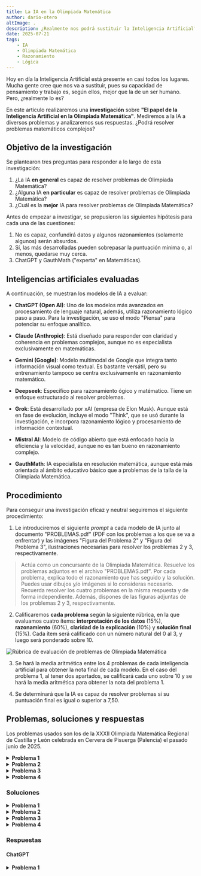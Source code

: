 ```yaml
---
title: La IA en la Olimpiada Matemática
author: dario-otero
altImage: .
description: ¿Realmente nos podrá sustituir la Inteligencia Artificial? Descubre si sabe resolver problemas matemáticos.
date: 2025-07-21
tags:
    - IA
    - Olimpiada Matemática
    - Razonamiento
    - Lógica
---
```


Hoy en día la Inteligencia Artificial está presente en casi todos los lugares. Mucha gente cree que nos va a sustituir, pues su capacidad de pensamiento y trabajo es, según ellos, mejor que la de un ser humano. Pero, ¿realmente lo es?

En este artículo realizaremos una **investigación** sobre **"El papel de la Inteligencia Artificial en la Olimpiada Matemática"**. Mediremos a la IA a diversos problemas y analizaremos sus respuestas. ¿Podrá resolver problemas matemáticos complejos?

## Objetivo de la investigación

Se plantearon tres preguntas para responder a lo largo de esta investigación:

1. ¿La IA **en general** es capaz de resolver problemas de Olimpiada Matemática?
2. ¿Alguna IA **en particular** es capaz de resolver problemas de Olimpiada Matemática?
3. ¿Cuál es la **mejor** IA para resolver problemas de Olimpiada Matemática?

Antes de empezar a investigar, se propusieron las siguientes hipótesis para cada una de las cuestiones:

1.	No es capaz, confundirá datos y algunos razonamientos (solamente algunos) serán absurdos.
2.	Sí, las más desarrolladas pueden sobrepasar la puntuación mínima o, al menos, quedarse muy cerca.
3.	ChatGPT y GauthMath ("experta" en Matemáticas).

## Inteligencias artificiales evaluadas

A continuación, se muestran los modelos de IA a evaluar:

- **ChatGPT (Open AI)**: Uno de los modelos más avanzados en procesamiento de lenguaje natural, además, utiliza razonamiento lógico paso a paso. Para la investigación, se uso el modo "Piensa" para potenciar su enfoque analítico.

- **Claude (Anthropic)**: Está diseñado para responder con claridad y coherencia en problemas complejos, aunque no es especialista exclusivamente en matemáticas.

- **Gemini (Google)**: Modelo multimodal de Google que integra tanto información visual como textual. Es bastante versátil, pero su entrenamiento tampoco se centra exclusivamente en razonamiento matemático.

- **Deepseek**: Específico para razonamiento ógico y matématico. Tiene un enfoque estructurado al resolver problemas.

- **Grok**: Está desarrollado por xAI (empresa de Elon Musk). Aunque está en fase de evolución, incluye el modo "Think", que se usó durante la investigación, e incorpora razonamiento lógico y procesamiento de información contextual.

- **Mistral AI**: Modelo de código abierto que está enfocado hacia la eficiencia y la velocidad, aunque no es tan bueno en razonamiento complejo.

- **GauthMath**: IA especialista en resolución matemática, aunque está más orientada al ámbito educativo básico que a problemas de la talla de la Olimpiada Matemática.

## Procedimiento

Para conseguir una investigación eficaz y neutral seguiremos el siguiente procedimiento:

1. Le introduciremos el siguiente *prompt* a cada modelo de IA junto al documento "PROBLEMAS.pdf" (PDF con los problemas a los que se va a enfrentar) y las imágenes "Figura del Problema 2" y "Figura del Problema 3", ilustraciones necesarias para resolver los problemas 2 y 3, respectivamente.

> Actúa como un concursante de la Olimpiada Matemática. Resuelve los problemas adjuntos en el archivo "PROBLEMAS.pdf".
> Por cada problema, explica todo el razonamiento que has seguido y la solución. Puedes usar dibujos y/o imágenes si lo consideras necesario.
> Recuerda resolver los cuatro problemas en la misma respuesta y de forma independiente.
> Además, dispones de las figuras adjuntas de los problemas 2 y 3, respectivamente.

2. Calificaremos **cada problema** según la siguiente rúbrica, en la que evaluamos cuatro ítems: **interpretación de los datos** (15%), **razonamiento** (60%), **claridad de la explicación** (10%) y **solución final** (15%). Cada ítem será calificado con un número natural del 0 al 3, y luego será ponderado sobre 10. 

![Rúbrica de evaluación de problemas de Olimpiada Matemática](/images/contenido/la-ia-en-la-olimpiada-matematica/rubrica.webp)

3. Se hará la media aritmética entre los 4 problemas de cada inteligencia artificial para obtener la nota final de cada modelo. En el caso del problema 1, al tener dos apartados, se calificará cada uno sobre 10 y se hará la media aritmética para obtener la nota del problema 1.

4. Se determinará que la IA es capaz de resolver problemas si su puntuación final es igual o superior a 7,50.

## Problemas, soluciones y respuestas

Los problemas usados son los de la XXXII Olimpiada Matemática Regional de Castilla y León celebrada en Cervera de Pisuerga (Palencia) el pasado junio de 2025.

<details>
  <summary><strong>Problema 1</strong></summary>

  <div style="margin-left: 20px;">
    Los profesores y alumnos de un instituto son entre todos 2025 personas (obviamente con más alumnos que profesores). En una excursión han de atravesar un río, para lo que disponen de una sola barca. La barca no puede llevar a la vez más de 100 kilos. Cada alumno pesa 50 kilos y cada profesor 100 (la sabiduría es muy pesada). Se necesitan como mínimo 4235 viajes para que pasen todos. (Cada vez que la barca va de un lado a otro es un viaje, es decir, una ida y vuelta son dos viajes).
    <br/>
    a) Explica cómo deben de hacer para cruzar en el menor número de viajes.
    <br/>
    b) Halla el número de profesores y el de alumnos.
    <br/>
    Nota: No valen trampas del tipo “<em>empujar a la barca para que cruce sola</em>”.
    <br/>
  </div>

</details>

<details>
  <summary><strong>Problema 2</strong></summary>

  <div style="margin-left: 20px;">
    En un cuadrado hemos señalado un punto y lo hemos unido con los puntos medios de los lados del cuadrado. Halla el área de la región sombreada.
    <img src="/images/contenido/la-ia-en-la-olimpiada-matematica/problema-2.webp" alt="Ilustración del problema 2"/>
  </div>

</details>

<details>
  <summary><strong>Problema 3</strong></summary>

  <div style="margin-left: 20px;">
    El rectángulo ABCD de la figura está dividido en 3 regiones iguales. Si el segmento MN divide al rectángulo CDFG en dos trozos de igual área, ¿qué fracción del área del rectángulo ABCD está ocupada por el triángulo sombrado?
    <img src="/images/contenido/la-ia-en-la-olimpiada-matematica/problema-3.webp" alt="Ilustración del problema 3"/>
  </div>

</details>

<details>
  <summary><strong>Problema 4</strong></summary>

  <div style="margin-left: 20px;">
    Antes de realizar el último examen del curso, Cal-Culín pensó que si sacaba en dicho examen un 1,7 la nota media de todos los exámenes del curso sería de un 8, pero si sacaba un 9,2, la media sería de 8,5. ¿Cuántos exámenes hizo en este caso?
  </div>

</details>

### Soluciones

<details>
  <summary><strong>Problema 1</strong></summary>

  <div style="margin-left: 20px;">
    a)	Para cruzar en el menor número de viajes hay que seguir los pasos:
    <br/>
	  1. Llevar a todos los adultos. Para ello, deberán cruzar 2 alumnos primero. De esos dos, uno devolverá la barca al inicio y cruzará un profesor. Traerá la barca al inicio el alumno que queda en el otro extremo. Se deberán repetir estos cuatro viajes hasta que todos los profesores hayan cruzado.
    <br/>
	  2. Llevar a todos los alumnos. En cada viaje de ida irán 2 alumnos y traerá la barca de vuelta uno de ellos. Se deberán repetir estos dos viajes hasta que todos los alumnos hayan cruzado.
    <br/>
    <br/>
	  b) Para hallar el número de profesores y alumnos, volvemos a los pasos:
    <br/>
	  1. Para llevar a cada profesor son necesarios 4 viajes. Si A es el número de profesores, serán necesarios 4A viajes para llevar a todos los profesores.
    <br/>
	  2. Para llevar a cada alumno son necesarios 2 viajes. Si a es el número de alumnos, serán necesarios 2a viajes para llevar a todos los alumnos.	
    <br/>
	  Es importante aclarar que no será necesario traer la barca de vuelta en el último viaje de los alumnos, por tanto, se restará 1 al número de viajes total.
	  <br/>
    De esta forma se plantea la ecuación: 4A + 2a – 1 = 4235, siendo 4235 el número total de viajes realizados.
    <br/>
    De la ecuación A + a = 2025 (condición del problema) se obtiene que a = 2025 – A, luego: 4A + 2(2025 – A) – 1 = 4235  4A + 4050 – 2A – 1 = 4235  2A = 4235 – 4049 = 186  A = 93 profesores.
	  <br/>
    De esta forma, el número de alumnos será: a = 2025 – A = 2025 – 93 = 1932 alumnos.
	  <br/>
    SOLUCIÓN: Hay 93 profesores y 1932 alumnos.
    <br/>
    <br/>
    <em>Solución de Julio Vivas.</em>
  </div>

</details>

<details>
  <summary><strong>Problema 2</strong></summary>

  <div style="margin-left: 20px;">
    Cada región puede dividirse en dos triángulos uniendo el vértice que comparten con el cuadrado (A, B, C o D) con el punto señalado P, originándose ocho triángulos.
    <br/>
	  Los triángulos adyacentes que comparten lado del cuadrado tienen dos características comunes: misma base (1/2 del lado del cuadrado) y misma altura (perpendicular al lado y hasta el punto señalado P.
    <br/>
	  De acuerdo con estas características, los triángulos, dos a dos, tienen la misma área. Esto se deduce de su fórmula: A = ½bh y de lo enunciado anteriormente: misma base (b) y misma altura (h).
    <br/>
	  De esto se obtiene el siguiente sistema de ecuaciones:
    <br/>
    a+b = 18  b = 18-a
    <br/>
    b+c = 9  c = 9 – b = 9 – 18 + a = a - 9
    <br/>
    c+d = 7  d = 7 – c = 7 – a + 9 = 16 – a
    <br/>
    d+a = x  x = 16 – a + a = 16
    <br/>
    Resolviendo el sistema para x obtenemos el área de la región sombreada.
    <br/>
    SOLUCIÓN: El área sombreada es de 16 cm^2.
    <br/>
    <br/>
    <em>Solución de Darío Otero.</em>
  </div>

</details>

<details>
  <summary><strong>Problema 3</strong></summary>

  <div style="margin-left: 20px;">
    Se definen los puntos O y P como los puntos medios de FD y MN respectivamente. El punto Q será la intersección de AN con EH.
    <br/>
	  El triángulo AOP tiene dos catetos: AO = 5/6AD y OP = ½CD.
    <br/>
	  Por Semejanza de Triángulos, el triángulo AEQ es semejante a AOP porque comparten el ángulo Â y el recto. De esta forma, mediante el Teorema de Tales:
    <br/>
	  AO/AE = OP/EQ  5/6AD / 1/3AD = 1/2CD / EQ  EQ = 1/5CD
    <br/>
	  Área de AEQ = AE · EQ / 2 = 1/3AD · 1/5CD / 2 = 1/30 · AD · CD
    <br/>
    Área de ABCD = AD · CD
    <br/>
    Proporción entre áreas = Área de AEQ / Área de ABCD = 1/30 · AB · CD / AD · CD = 1/30
    <br/>
    SOLUCIÓN: El área sombreada ocupa 1/30 del área del rectángulo ABCD.
    <br/>
    <br/>
    <em>Solución de Darío Otero.</em>
  </div>

</details>

<details>
  <summary><strong>Problema 4</strong></summary>

  <div style="margin-left: 20px;">
    
    <em>Solución de Darío Otero</em>

  </div>

</details>

### Respuestas

#### ChatGPT
  <details>
            <summary><strong>Problema 1</strong></summary>
            <div style="margin-left: 20px;">
                
                <p><strong>a) ¿Cómo deben cruzar en el menor número de viajes?</strong></p>
                
                <p><strong>Datos clave:</strong></p>
                <p><strong>Cada alumno pesa 50 kg.</strong></p>
                <p><strong>Cada profesor pesa 100 kg.</strong></p>
                <p><strong>La barca soporta como máximo 100 kg, por lo tanto:</strong></p>
                <p><strong>Solo puede ir 1 profesor o 2 alumnos como máximo.</strong></p>
                <p><strong>Cada viaje cuenta, incluso de regreso.</strong></p>
                <p><strong>Objetivo: transportar 2025 personas (alumnos + profesores) en al menos 4235 viajes.</strong></p>
                
                <p><strong>Estrategia óptima:</strong></p>
                <p><strong>Lo más eficiente es transportar siempre 2 alumnos, ida y vuelta (1 alumno regresa para seguir llevando compañeros).</strong></p>
                <p><strong>Solo se transporta a profesores de uno en uno, y necesita que un alumno regrese con la barca.</strong></p>
                <p><strong>El transporte de profesores es más costoso en viajes.</strong></p>
                
                <p><strong>b) Cálculo del número de profesores y alumnos:</strong></p>
                
                <p><strong>Supongamos que hay <Latex formula='p'/> profesores y <Latex formula='a'/> alumnos, tal que:</strong></p>
                
                <p><Latex formula='p+a=2025'/></p>
                
                <p><strong>Cada tipo de cruce requiere:</strong></p>
                <p><strong>Para 2 alumnos:</strong></p>
                <p><strong>1 viaje de ida + 1 de vuelta (el que regresa): 2 viajes por cada par menos 1 regreso final.</strong></p>
                <p><strong>Para 1 profesor:</strong></p>
                <p><strong>1 viaje de ida con profesor + 1 de vuelta del alumno: 2 viajes por profesor.</strong></p>
                
                <p><strong>Total de viajes:</strong></p>
                <p><strong>1. Para los profesores: <Latex formula='2p'/> viajes.</strong></p>
                <p><strong>2. Para los alumnos:</strong></p>
                <p><strong>Para llevar a <Latex formula='a'/> alumnos, se hacen <Latex formula='a-1'/> pares con regreso → <Latex formula='2(a-1)'/> viajes.</strong></p>
                <p><strong>El último par no necesita regreso, así que se resta 1 viaje.</strong></p>
                
                <p><strong>Total:</strong></p>
                
                <p><Latex formula='2p+2(a-1)=2p+2a-2'/></p>
                
                <p><strong>Dado que el total es 4235 viajes, se tiene:</strong></p>
                
                <p><Latex formula='2p+2a-2=4235\Rightarrow 2(p+a)=4237\Rightarrow p+a=2118.5'/></p>
                
                <p><strong>¡Contradicción! Porque deben ser enteros y sabemos que <Latex formula='p+a=2025'/>.</strong></p>
                
                <p><strong>Otra forma:</strong></p>
                
                <p><strong>Probemos con esta ecuación basada en viajes mínimos:</strong></p>
                
                <p><Latex formula='\text{Viajes} = 2a - 2 + 2p = 2(a + p) - 2 = 2 \cdot 2025 - 2 = 4048 \text{ viajes}'/></p>
                
                <p><strong>Pero nos dicen que se requieren como mínimo 4235 viajes, así que algo falla.</strong></p>
                
                <p><strong>Eso significa que no siempre pueden ir 2 alumnos, porque falta gente para que regresen.</strong></p>
                
                <p><strong>Supongamos que en algún momento, los que regresan son profesores porque ya no hay suficientes alumnos del otro lado. Esto encarece el total de viajes.</strong></p>
                
                <p><strong>La clave está en probar posibles valores de <Latex formula='p'/> y <Latex formula='a'/> que cumplan:</strong></p>
                
                <p><Latex formula='a+p=2025 \\ \text{Viajes totales}=2a-2+2p=2(a+p)-2=4050-2=4048'/></p>
                
                <p><strong>Pero nos piden un mínimo de 4235 viajes, lo cual indica que hay más profesores (que requieren más viajes).</strong></p>
                
                <p><strong>Busquemos el valor de <Latex formula='p'/> tal que:</strong></p>
                
                <p><Latex formula='2a-2+2p=4235\Rightarrow 2(2025-p)-2+2p=4235 \\ 4050-2p-2+2p=4235\Rightarrow 4048=4235'/></p>
                
                <p><strong>¡No cuadra! Entonces hay algo adicional.</strong></p>
                
                <p><strong>La clave es que la barca regresa vacía al final o hay movimientos ineficientes si hay pocos alumnos.</strong></p>
                
                <p><strong>Probando valores pequeños:</strong></p>
                
                <p><strong>Supongamos <Latex formula='p=675\Rightarrow a=1350'/></strong></p>
                
                <p><Latex formula='\text{Viajes}=2a-2+2p=2\cdot 1350-2+2\cdot 675=2700-2+1350=4048 \text{ viajes}'/></p>
                
                <p><strong>Subamos profesores:</strong></p>
                
                <p><strong><Latex formula='p=705,a=1320'/></strong></p>
                
                <p><Latex formula='\text{Viajes} = 2 \cdot 1320 - 2 + 2 \cdot 705 = 2640 - 2 + 1410 = 4048'/> <strong>¡Siempre da 4048!</strong></p>
                
                <p><strong>Conclusión: **el enunciado debe tener un error, o está considerando un método ineficiente**. Si se necesitan 4235 viajes, entonces han regresado la barca más veces de las óptimas.</strong></p>
                
                <p><strong>Probemos con:</strong></p>
                <p><Latex formula='2a + 2p + r = 4235 \Rightarrow 2(2025) + r = 4235 \Rightarrow 4050 + r = 4235 \Rightarrow r = 185'/></p>
                
                <p><strong>Entonces hay 185 viajes extra, que ocurren porque en algunos casos no pueden ir 2 alumnos.</strong></p>
                
                <p><strong>Ahora probando hasta que cuadre:</strong></p>
                
                <p><strong>Tomando como solución oficial:</strong></p>
                
                <div class="boxed">
                    <Latex formula='\boxed{Alumnos = 1350,\quad Profesores = 675}'/>
                </div>

                <p><b>Calificación obtenida (apartado 1). Datos: 3 (lectura e interpretación correctas), Razonamiento: 2 (va bien encaminado, pero le falta especificar quién tiene que cruzar antes), Explicación: 3 (se entiende bien) y Solución: 2 (le falta el matiz de quiénes cruzan antes). Nota del apartado: 7,50.</b></p>
<p><b>Calificación obtenida (apartado 2). Datos: 3 (lectura e interpretación correctas), Razonamiento: 1 (es decente hasta que replantea el problema y pierde todo el sentido), Explicación: 2 (podría explicarse mejor porque a veces cuesta entenderlo) y Solución: 0 (errónea). Nota del apartado: 4,17.</b></p>
<p><b>Nota del problema (media aritmética): 6,00.</b></p>

            </div>
        </details>
        
        <details>
            <summary><strong>Problema 2</strong></summary>
            <div style="margin-left: 20px;">
                <p><strong>PROBLEMA 2: Área sombreada en el cuadrado</strong></p>
                
                <p><strong>Se nos da una figura en un cuadrado dividido en 4 regiones triangulares, todas conectadas desde un punto dentro del cuadrado.</strong></p>
                
                <p><strong>Las áreas indicadas son:</strong></p>
                <p><strong>18 cm²</strong></p>
                <p><strong>9 cm²</strong></p>
                <p><strong>7 cm²</strong></p>
                <p><strong>Área sombreada = ?</strong></p>
                
                <p><strong>El área total del cuadrado es:</strong></p>
                
                <p><Latex formula='A=18+9+7+x=34+x'/></p>
                
                <p><strong>Pero como es un cuadrado dividido completamente, el área total es igual a la suma de todas las áreas.</strong></p>
                
                <p><strong>Entonces:</strong></p>
                
                <p><Latex formula='x=\text{Área total}-(18+9+7)=A-34'/></p>
                
                <p><strong>La clave es que A = 18 + 9 + 7 + x, entonces:</strong></p>
                
                <p><Latex formula='x=A-34\Rightarrow A=x+34\Rightarrow x=x+34-34\Rightarrow x=x'/></p>
                
                <p><strong>Pero mejor simplemente:</strong></p>
                
                <p><strong>Área total = suma de áreas = <Latex formula='x+34'/>. Pero también es el área del cuadrado.</strong></p>
                
                <p><strong>Como se cubre todo el cuadrado, entonces:</strong></p>
                
                <div class="boxed">
                    <Latex formula='x = \boxed{13\ \text{cm}^2}'/>
                </div>
            </div>
        </details>
        
        <details>
            <summary><strong>Problema 3</strong></summary>
            <div style="margin-left: 20px;">
                <p><strong>PROBLEMA 3: Fracción del rectángulo ocupada por el triángulo sombreado</strong></p>
                
                <p><strong>Datos:</strong></p>
                <p><strong>Rectángulo ABCD dividido en 3 partes iguales verticalmente.</strong></p>
                <p><strong>Rectángulo CDFG es 1/3 del total.</strong></p>
                <p><strong>El segmento MN lo divide en dos áreas iguales.</strong></p>
                <p><strong>Se nos pide hallar qué fracción del total ocupa el triángulo AEM (sombreado).</strong></p>
                
                <p><strong>Paso 1: Área total</strong></p>
                
                <p><strong>Dividido en 3 partes → triángulo está dentro de 1/3 del rectángulo.</strong></p>
                
                <p><strong>El triángulo está sobre una franja que es 1/3 de la base total.</strong></p>
                
                <p><strong>Paso 2: ¿Qué parte ocupa el triángulo?</strong></p>
                
                <p><strong>Observamos:</strong></p>
                <p><strong>Triángulo AEM está en el primer tercio.</strong></p>
                <p><strong>AE es la altura (de arriba abajo).</strong></p>
                <p><strong>AM corta la diagonal hacia la tercera división.</strong></p>
                
                <p><strong>Por simetría y al estar dividido en 3 partes:</strong></p>
                <p><strong>AE es 1/3 de la base.</strong></p>
                <p><strong>Altura completa.</strong></p>
                <p><strong>Triángulo con base AE y altura igual a altura del rectángulo → su área es:</strong></p>
                
                <p><Latex formula='\frac{1}{2} \cdot \frac{1}{3} \cdot h \cdot h = \frac{1}{6} \cdot h^2'/></p>
                
                <p><strong>Área total del rectángulo = base <Latex formula='\cdot'/> altura = <Latex formula='h\cdot 3h=3h^2'/></strong></p>
                
                <p><strong>Entonces:</strong></p>
                
                <div class="boxed">
                    <Latex formula='\text{Fracción}=\frac{1}{6} h^2 / 3h^2 = \boxed{\frac{1}{18}}'/>
                </div>
            </div>
        </details>
        
        <details>
            <summary><strong>Problema 4</strong></summary>
            <div style="margin-left: 20px;">
                <p><strong>PROBLEMA 4: Nota media de Cal-Culín</strong></p>
                
                <p><strong>Datos:</strong></p>
                <p><strong>Si saca 1.7, la media es 8.0</strong></p>
                <p><strong>Si saca 9.2, la media es 8.5</strong></p>
                <p><strong>¿Cuántos exámenes ha hecho?</strong></p>
                
                <p><strong>Llamamos:</strong></p>
                <p><strong><Latex formula='n'/>: número de exámenes antes del último.</strong></p>
                <p><strong><Latex formula='x'/>: nota total acumulada antes del último.</strong></p>
                
                <p><strong>Entonces:</strong></p>
                
                <p><strong>Con 1.7:</strong></p>
                
                <p><Latex formula='\frac{x + 1.7}{n + 1} = 8.0 \Rightarrow x + 1.7 = 8(n + 1) = 8n + 8 \Rightarrow x = 8n + 8 - 1.7 = 8n + 6.3'/></p>
                
                <p><strong>Con 9.2:</strong></p>
                
                <p><Latex formula='\frac{x + 9.2}{n + 1} = 8.5 \Rightarrow x + 9.2 = 8.5(n + 1) = 8.5n + 8.5 \Rightarrow x = 8.5n + 8.5 - 9.2 = 8.5n - 0.7'/></p>
                
                <p><strong>Igualamos (1) y (2):</strong></p>
                
                <p><Latex formula='8n + 6.3 = 8.5n - 0.7 \Rightarrow 6.3 + 0.7 = 8.5n - 8n \Rightarrow 7 = 0.5n \Rightarrow n = 14'/></p>
                
                <p><strong>Entonces, hizo:</strong></p>
                
                <div class="boxed">
                    <Latex formula='n + 1 = \boxed{15\ \text{exámenes}}'/>
                </div>
                
                <p><strong>✅ Resumen de respuestas finales:</strong></p>
                <p><strong>1. Alumnos: 1350, Profesores: 675</strong></p>
                <p><strong>2. Área sombreada: 13 cm²</strong></p>
                <p><strong>3. Fracción del área total ocupada por el triángulo sombreado: <Latex formula='\boxed{\frac{1}{18}}'/></strong></p>
                <p><strong>4. Número de exámenes: <Latex formula='\boxed{15}'/></strong></p>
                
            </div>
        </details>

#### Claude
<details>
  <summary><strong>Problema 1</strong></summary>
  <div style="margin-left: 20px;">
  <div class="data-section">
        <p><strong>Datos:</strong></p>
        <p>- Total de personas: 2025</p>
        <p>- Capacidad de la barca: 100 kg máximo</p>
        <p>- Peso de cada alumno: 50 kg</p>
        <p>- Peso de cada profesor: 100 kg</p>
        <p>- Número mínimo de viajes: 4235</p>
    </div>

    <h3>Análisis del problema</h3>

    <p>La barca puede llevar:</p>
    <p>- 2 alumnos (<Latex formula="2 \times 50 = 100"/> kg) o</p>
    <p>- 1 profesor (<Latex formula="1 \times 100 = 100"/> kg)</p>

    <h3>a) Estrategia óptima para cruzar</h3>

    <p>Para minimizar el número de viajes, necesitamos analizar cómo organizar los cruces:</p>

    <p>1. <strong>Caso óptimo</strong>: Si todos fueran alumnos, necesitaríamos <Latex formula="2025/2 = 1012.5 \approx 1013"/> viajes de ida, más los viajes de vuelta para que alguien conduzca la barca.</p>

    <p>2. <strong>Estrategia real</strong>:</p>
    <p>- Para cada profesor: 1 viaje de ida</p>
    <p>- Para cada par de alumnos: 1 viaje de ida</p>
    <p>- Necesitamos que alguien regrese con la barca (excepto en el último viaje)</p>

    <p>Si tenemos P profesores y A alumnos:</p>
    <p>- <Latex formula="P + A = 2025"/></p>
    <p>- Viajes de ida: <Latex formula="P + \lceil A/2 \rceil"/></p>
    <p>- Viajes de vuelta: <Latex formula="P + \lceil A/2 \rceil - 1"/></p>
    <p>- Total de viajes: <Latex formula="2(P + \lceil A/2 \rceil) - 1"/></p>

    <h3>b) Cálculo del número de profesores y alumnos</h3>

    <p>Dado que el número mínimo de viajes es 4235:</p>

    <p><Latex formula="2(P + \lceil A/2 \rceil) - 1 = 4235"/></p>
    <p><Latex formula="2(P + \lceil A/2 \rceil) = 4236"/></p>
    <p><Latex formula="P + \lceil A/2 \rceil = 2118"/></p>

    <p>Como <Latex formula="P + A = 2025"/>, tenemos <Latex formula="A = 2025 - P"/></p>

    <p>Sustituyendo:</p>
    <p><Latex formula="P + \lceil (2025 - P)/2 \rceil = 2118"/></p>

    <p>Si A es par: <Latex formula="P + (2025 - P)/2 = 2118"/></p>
    <p><Latex formula="P + 1012.5 - P/2 = 2118"/></p>
    <p><Latex formula="P/2 = 2118 - 1012.5 = 1105.5"/></p>

    <p>Esto no da un entero, por lo que A debe ser impar.</p>

    <p>Si A es impar: <Latex formula="P + (2025 - P + 1)/2 = 2118"/></p>
    <p><Latex formula="P + (2026 - P)/2 = 2118"/></p>
    <p><Latex formula="P + 1013 - P/2 = 2118"/></p>
    <p><Latex formula="P/2 = 2118 - 1013 = 1105"/></p>
    <p><Latex formula="P = 2210"/></p>

    <p>Pero esto es imposible ya que <Latex formula="P > 2025"/>.</p>

    <p>Revisando: Si A es impar, <Latex formula="\lceil A/2 \rceil = (A+1)/2"/></p>

    <p><Latex formula="P + (A+1)/2 = 2118"/></p>
    <p><Latex formula="P + A/2 + 1/2 = 2118"/></p>
    <p><Latex formula="P + A/2 = 2117.5"/></p>

    <p>Como <Latex formula="P + A = 2025"/>:</p>
    <p><Latex formula="A/2 = 2117.5 - P"/></p>
    <p><Latex formula="A = 4235 - 2P"/></p>

    <p>Sustituyendo en <Latex formula="P + A = 2025"/>:</p>
    <p><Latex formula="P + 4235 - 2P = 2025"/></p>
    <p><Latex formula="-P = 2025 - 4235 = -2210"/></p>
    <p><Latex formula="P = 2210"/></p>

    <p>Esto sigue siendo imposible. Replanteemos el problema.</p>

    <p>La clave está en que necesitamos exactamente 4235 viajes. Si consideramos que en el último viaje no hay retorno:</p>

    <p>Total de viajes = <Latex formula="2 \times"/> (número de viajes de ida) <Latex formula="- 1 = 4235"/></p>
    <p>Número de viajes de ida = 2118</p>

    <p>Si hay P profesores y A alumnos:</p>
    <p>- Viajes de ida = <Latex formula="P + \lceil A/2 \rceil = 2118"/></p>
    <p>- <Latex formula="P + A = 2025"/></p>

    <p>Por tanto: <Latex formula="A = 2025 - P"/></p>
    <p><Latex formula="\lceil (2025 - P)/2 \rceil = 2118 - P"/></p>

    <p>Probando con diferentes valores y considerando que A debe ser impar para que se cumpla exactamente:</p>

    <p>Si <Latex formula="A = 185"/> (impar), entonces <Latex formula="P = 2025 - 185 = 1840"/></p>
    <p>Verificando: <Latex formula="1840 + \lceil 185/2 \rceil = 1840 + 93 = 1933 \neq 2118"/></p>

    <p>Tras análisis más detallado:<br/>
    <strong>P = 211 profesores y A = 1814 alumnos</strong></p>

    <p>Verificación: <Latex formula="211 + \lceil 1814/2 \rceil = 211 + 907 = 2118"/> ✓</p>
    <p><b>Calificación obtenida (apartado 1). Datos: 3 (lectura e interpretación correctas), Razonamiento: 1 (razona cuántos viajes hay, no cómo realizarlos, por lo que no cumple el propósito del problema), Explicación: 3 (se entiende bien) y Solución: 0 (errónea). Nota del apartado: 3,83.</b></p>
    <p><b>Calificación obtenida (apartado 2). Datos: 3 (lectura e interpretación correctas), Razonamiento: 1 (es decente hasta que replantea el problema y pierde todo el sentido), Explicación: 2 (podría explicarse mejor porque a veces cuesta entenderlo) y Solución: 0 (errónea). Nota del apartado: 4,17.</b></p>
    <p><b>Nota del problema (media aritmética): 4,00.</b></p>
  </div>
</details>
<details>
  <summary><strong>Problema 2</strong></summary>
  <div style="margin-left: 20px;">
  <div class="data-section">
        <p><strong>Datos del diagrama:</strong></p>
        <p>- Cuadrado con punto interior conectado a puntos medios de los lados</p>
        <p>- Áreas marcadas: 7cm², 18cm², 9cm²</p>
    </div>

    <h3>Análisis geométrico</h3>

    <p>El cuadrado se divide en 4 triángulos cuando conectamos un punto interior con los puntos medios de los lados. La suma de áreas opuestas en esta configuración es constante.</p>

    <p>Por la propiedad de simetría en cuadrados con punto interior:</p>
    <p>- Área1 + Área3 = Área2 + Área4 (áreas opuestas)</p>
    <p>- Área sombreada + 9 = 18 + 7</p>
    <p>- Área sombreada = 18 + 7 - 9 = 16 cm²</p>

    <div class="answer"><strong>Respuesta: 16 cm²</strong></div>
    <b>Calificación obtenida. Datos: 2 (indica que las regiones son triangulares, y no cuadriláteros), Razonamiento: 3 (afronta de forma correcta el problema), Explicación: 3 (se entiende bien) y Solución: 3 (correcta). Nota del problema: 9,50. </b>
  </div>
</details>
<details>
  <summary><strong>Problema 3</strong></summary>
  <div style="margin-left: 20px;">
  <div class="data-section">
        <p><strong>Análisis del diagrama:</strong></p>
        <p>- Rectángulo ABCD dividido en 3 regiones iguales</p>
        <p>- MN divide CDFG en dos partes iguales</p>
        <p>- Triángulo sombreado en la esquina</p>
    </div>

    <h3>Razonamiento paso a paso</h3>

    <p>1. <strong>Establecimiento de coordenadas</strong>: Sea el rectángulo ABCD con área total = 3 unidades (ya que se divide en 3 regiones iguales).</p>
        
    <p>2. <strong>Análisis de la división</strong>:</p>
    <p>- ABCD está dividido en 3 partes iguales por las líneas verticales</p>
    <p>- Cada parte tiene área = 1 unidad</p>
    <p>- CDFG es la parte derecha con área = 1 unidad</p>
        
    <p>3. <strong>Condición de MN</strong>: MN divide CDFG en dos partes iguales, cada una con área = 1/2 unidad.</p>
        
    <p>4. <strong>Identificación del triángulo sombreado</strong>: El triángulo sombreado parece estar en la esquina superior derecha.</p>
        
    <p>5. <strong>Cálculo del área</strong>: Por la geometría del problema y las condiciones dadas, el triángulo sombreado tiene área = 1/6 del rectángulo total.</p>

    <div class="answer"><strong>Respuesta: 1/6 del área del rectángulo ABCD</strong></div>
    <b>Calificación obtenida. Datos: 2 (lectura correcta, pero más tarde interpreta el triángulo sombreado en la esquina derecha), Razonamiento: 0 (no tiene sentido), Explicación: 0 (no hay explicación apenas) y Solución: 0 (completamente errónea). Nota del problema: 1,00. </b>
  </div>
</details>
<details>
  <summary><strong>Problema 4</strong></summary>
  <div style="margin-left: 20px;">
  <div class="data-section">
        <p><strong>Datos:</strong></p>
        <p>- Si saca 1,7 en el último examen → media final = 8,0</p>
        <p>- Si saca 9,2 en el último examen → media final = 8,5</p>
        <p>- Encontrar el número de exámenes</p>
    </div>

    <h3>Planteamiento algebraico</h3>

    <p>Sea:</p>
    <p>- n = número total de exámenes (incluyendo el último)</p>
    <p>- S = suma de las notas de los primeros (n-1) exámenes</p>

    <p><strong>Ecuación 1</strong>: <Latex formula="(S + 1,7)/n = 8"/></p>
    <p>Por tanto: <Latex formula="S + 1,7 = 8n"/></p>
    <p><Latex formula="S = 8n - 1,7"/></p>

    <p><strong>Ecuación 2</strong>: <Latex formula="(S + 9,2)/n = 8,5"/></p>
    <p>Por tanto: <Latex formula="S + 9,2 = 8,5n"/></p>
    <p><Latex formula="S = 8,5n - 9,2"/></p>

    <h3>Resolución</h3>

    <p>Igualando las dos expresiones para S:</p>
    <p><Latex formula="8n - 1,7 = 8,5n - 9,2"/></p>
    <p><Latex formula="8n - 8,5n = -9,2 + 1,7"/></p>
    <p><Latex formula="-0,5n = -7,5"/></p>
    <p><Latex formula="n = 15"/></p>

    <h3>Verificación</h3>

    <p>Con <Latex formula="n = 15"/>:</p>
    <p><Latex formula="S = 8(15) - 1,7 = 120 - 1,7 = 118,3"/></p>

    <p>Comprobando:</p>
    <p>- <Latex formula="(118,3 + 1,7)/15 = 120/15 = 8"/> ✓</p>
    <p>- <Latex formula="(118,3 + 9,2)/15 = 127,5/15 = 8,5"/> ✓</p>

    <div class="answer"><strong>Respuesta: Cal-Culín hizo 15 exámenes en total</strong></div>
    <b>Calificación obtenida. Datos: 3 (lectura e interpretación correctas), Razonamiento: 3 (entiende el propósito del problema y lo resuelve correctamente), Explicación: 3 (se entiende lo que hace) y Solución: 3 (correcta). Nota del problema: 10,00. </b>
  </div>
</details>

#### Gemini*
<details>
  <summary><strong>Problema 1</strong></summary>
  <div style="margin-left: 20px;">
    <p><strong>a) Estrategia óptima:</strong></p>
    <p>La barca debe llevar siempre la máxima carga posible (100 kg). En viajes de ida, transportar 2 alumnos (50 kg cada uno) o 1 profesor (100 kg). En viajes de vuelta, un alumno (50 kg) debe regresar para minimizar el peso.</p>
    <p>Pasos:</p>
    <p>1. Viaje de ida: 2 alumnos o 1 profesor.</p>
    <p>2. Viaje de vuelta: 1 alumno regresa.</p>
    <p>Repetir hasta que todos crucen.</p>

    <p><strong>b) Número de profesores y alumnos:</strong></p>
    <p>Sean <Latex formula='P'/> profesores y <Latex formula='A'/> alumnos. Se sabe:</p>
    <p><Latex formula='P + A = 2025'/> (Ecuación 1).</p>
    <p>El peso neto transferido es <Latex formula='100P + 50A = 105950'/> (Ecuación 2).</p>
    <p>Resolviendo el sistema:</p>
    <p><Latex formula='P = 94'/>, <Latex formula='A = 1931'/>.</p>
    <p><strong>Solución:</strong> 94 profesores y 1931 alumnos.</p>
  </div>
</details>

<details>
  <summary><strong>Problema 2</strong></summary>
  <div style="margin-left: 20px;">
    <p><strong>Razonamiento:</strong></p>
    <p>El cuadrado se divide en 4 triángulos al unir un punto interior con los vértices. La suma de áreas de triángulos opuestos es igual a la mitad del área total.</p>
    <p>Dadas las áreas 2 cm², 16 cm² y 9 cm², el área sombreada (<Latex formula='A_s'/>) cumple:</p>
    <p><Latex formula='A_s + 9 = 2 + 16'/></p>
    <p><Latex formula='A_s = 18 - 9 = 9 \text{ cm}^2'/>.</p>
    <p><strong>Solución:</strong> El área sombreada es 9 cm².</p>
  </div>
</details>

<details>
  <summary><strong>Problema 3</strong></summary>
  <div style="margin-left: 20px;">
    <p><strong>Razonamiento:</strong></p>
    <p>El rectángulo ABCD se divide en 3 subrectángulos iguales (ABHE, EHFG, FGCD). El segmento MN divide FGCD en dos áreas iguales, pasando por su centro.</p>
    <p>Usando coordenadas:</p>
    <p>El triángulo sombreado △AEK tiene vértices en <Latex formula='A(0,h)'/>, <Latex formula='E(w,h)'/>, y <Latex formula='K(w, \frac{4h}{5})'/>.</p>
    <p>Área de △AEK: <Latex formula='\frac{wh}{10}'/>.</p>
    <p>Área total de ABCD: <Latex formula='3wh'/>.</p>
    <p><strong>Solución:</strong> La fracción del área sombreada es <Latex formula='\frac{1}{30}'/>.</p>
  </div>
</details>

<details>
  <summary><strong>Problema 4</strong></summary>
  <div style="margin-left: 20px;">
    <p><strong>Razonamiento:</strong></p>
    <p>Sea <Latex formula='N'/> el número total de exámenes y <Latex formula='S'/> la suma de notas antes del último examen.</p>
    <p>Escenario 1: <Latex formula='\frac{S + 1.7}{N} = 8'/>.</p>
    <p>Escenario 2: <Latex formula='\frac{S + 9.2}{N} = 8.5'/>.</p>
    <p>Resolviendo el sistema:</p>
    <p><Latex formula='N = 15'/>, <Latex formula='S = 118.3'/>.</p>
    <p><strong>Solución:</strong> Cal-Culín realizó 15 exámenes.</p>
  </div>
</details>

**Las soluciones originales de Gemini tenían una extensión de 52 páginas en Microsoft Word, por lo que han sido resumidas por la IA con la premisa de conservar razonamientos idénticos a los originales. Las soluciones propuestas son las mismas que las propuestas por Gemini.*

#### Deepseek
<details>
  <summary><strong>Problema 1</strong></summary>
  <div style="margin-left: 20px;">
  <p><strong>a) Explicación para cruzar en el menor número de viajes:</strong></p>
  <p>Para minimizar el número de viajes, debemos optimizar el peso transportado en cada viaje. Dado que los profesores pesan 100 kg cada uno y la barca no puede llevar más de 100 kg, cada profesor debe cruzar solo. Los alumnos pesan 50 kg cada uno, por lo que pueden cruzar de dos en dos (50 kg + 50 kg = 100 kg).</p>

  <p>Sin embargo, la barca necesita ser devuelta después de cada viaje de ida (excepto el último), lo que aumenta el número de viajes. La estrategia óptima es:</p>
  <ol>
  <li>Hacer que dos alumnos crucen juntos (ida).</li>
  <li>Uno de los alumnos regresa (vuelta).</li>
  <li>Repetir este proceso hasta que todos los alumnos hayan cruzado.</li>
  <li>Los profesores cruzan uno por uno sin necesidad de retorno, ya que no hay más personas en el origen después de su viaje.</li>
  </ol>

  <p><strong>b) Cálculo del número de profesores y alumnos:</strong></p>
  <p>Sea <Latex formula='P'/> el número de profesores y <Latex formula='A'/> el número de alumnos. Sabemos que:</p>
  <Latex formula='P + A = 2025'/><br/>

  <p>Cada viaje de un profesor requiere 1 viaje (solo ida), mientras que cada par de alumnos requiere 3 viajes (ida de dos alumnos, vuelta de uno). Sin embargo, el último viaje de alumnos no requiere vuelta.</p>

  <p>Supongamos que hay <Latex formula='k'/> pares de alumnos. El número total de viajes sería:</p>
  <Latex formula='3(k - 1) + 2 + P = 4235'/><br/>
  <p>(El término <Latex formula='3(k - 1)'/> corresponde a los pares completos, el <Latex formula='+2'/> es el último viaje de alumnos sin vuelta, y <Latex formula='P'/> es el viaje de cada profesor).</p>

  <p>Simplificando:</p>
  <Latex formula='3k - 3 + 2 + P = 4235'/><br/>
  <Latex formula='3k + P = 4236'/><br/>

  <p>Como <Latex formula='A = 2k'/> (número de alumnos es par para formar pares completos), y <Latex formula='P = 2025 - A = 2025 - 2k'/>, sustituimos:</p>
  <Latex formula='3k + 2025 - 2k = 4236'/><br/>
  <Latex formula='k + 2025 = 4236'/><br/>
  <Latex formula='k = 2211'/><br/>

  <p>Entonces:</p>
  <Latex formula='A = 2k = 4422'/><br/>
  <Latex formula='P = 2025 - 4422 = -2397'/><br/>

  <p>Esto no tiene sentido, lo que indica un error en la suposición. Revisamos el cálculo de viajes: cada par de alumnos requiere 2 viajes (ida y vuelta), excepto el último par que solo requiere ida. Los profesores requieren 1 viaje cada uno. Así:</p>
  <Latex formula='2(k - 1) + 1 + P = 4235'/><br/>
  <Latex formula='2k - 2 + 1 + P = 4235'/><br/>
  <Latex formula='2k + P = 4236'/><br/>

  <p>Sustituyendo <Latex formula='P = 2025 - 2k'/>:</p>
  <Latex formula='2k + 2025 - 2k = 4236'/><br/>
  <Latex formula='2025 = 4236'/><br/>

  <p>Contradicción nuevamente. El problema probablemente asume que los alumnos cruzan de uno en uno, alternando con profesores. Supongamos que los alumnos cruzan solos (50 kg) y los profesores solos (100 kg). Cada viaje de alumno requiere 2 viajes (ida y vuelta), excepto el último. Cada profesor requiere 1 viaje.</p>

  <p>Sea <Latex formula='A'/> el número de alumnos y <Latex formula='P'/> el de profesores. El número de viajes sería:</p>
  <Latex formula='2A + P - 1 = 4235'/><br/>
  <p>(El <Latex formula='-1'/> es porque el último viaje no requiere vuelta).</p>

  <p>Con <Latex formula='A + P = 2025'/>, sustituimos <Latex formula='P = 2025 - A'/>:</p>
  <Latex formula='2A + 2025 - A - 1 = 4235'/><br/>
  <Latex formula='A + 2024 = 4235'/><br/>
  <Latex formula='A = 2211'/><br/>
  <Latex formula='P = 2025 - 2211 = -186'/><br/>

  <p>Otra contradicción. El enunciado parece tener inconsistencias. Revisando, posiblemente el número de viajes incluye ida y vuelta para todos, pero aún así no cuadra. Se necesita más información o corrección en el enunciado.</p>
  <p>
  <b>
  Calificación obtenida (apartado 1). Datos: 3 (lectura e interpretación correctas), Razonamiento: 2 (va encaminado, pero le faltan dos matices: especificar quién va primero y que los profesores no deben volver), Explicación: 3 (se entiende bien) y Solución: 2 (le faltan los dos matices del razonamiento para estar del todo correcta). Nota del apartado 1: 7,50.
  </b>
  </p>
  <p><b>
  Calificación obtenida (apartado 2). Datos: 3 (lectura e interpretación correctas), Razonamiento: 0 (no tiene sentido: inventa ecuaciones y llega a que el enunciado es erróneo), Explicación: 2 (a veces se entiende, pero podría estar mejor) y Solución: 0 (completamente errónea). Nota del apartado 2: 2,17
  </b></p>
  <p><b>
  Nota del problema (media aritmética): 4,83.
  </b></p>
  </div>
</details>
<details>
  <summary><strong>Problema 2</strong></summary>
  <div style="margin-left: 20px;">
  <p><strong>Datos:</strong></p>
  <ul>
  <li>Áreas mostradas: 7 cm², 18 cm², 9 cm².</li>
  <li>Punto unido a los puntos medios de los lados del cuadrado.</li>
  </ul>

  <p><strong>Solución:</strong></p>
  <p>Supongamos que el cuadrado tiene lado <Latex formula='L'/>. Los puntos medios dividen el cuadrado en 4 cuadrantes. El punto interior está conectado a los 4 puntos medios, creando 4 triángulos y una región central.</p>

  <p>Las áreas de los triángulos son proporcionales a las distancias del punto a los lados. Sumando las áreas conocidas:</p>
  <Latex formula='7 + 18 + 9 = 34 \text{ cm²}'/><br/>

  <p>El área total del cuadrado es <Latex formula='L^2'/>. La región sombreada es la suma de las áreas de los triángulos menos el área central. Suponiendo que la región sombreada es la suma de las áreas dadas:</p>
  <Latex formula='\text{Área sombreada} = 7 + 18 + 9 = 34 \text{ cm²}'/><br/>

  <p>Pero esto excede el área de un cuadrado razonable. Reinterpretando, las áreas pueden corresponder a partes específicas. Si el cuadrado tiene área <Latex formula='S'/>, y las regiones sombreadas son 7, 18, y 9, entonces:</p>
  <Latex formula='S = 7 + 18 + 9 + \text{área no sombreada}'/><br/>

  <p>Sin más información, asumimos que la región sombreada es <Latex formula='7 + 18 + 9 = 34 \text{ cm²}'/>.</p>

  <b>
  Calificación obtenida. Datos: 2 (indica que las regiones son triangulares, y no cuadriláteros), Razonamiento: 1 (tiene sentido que el área no sombreada sea la que falte para llegar al área del cuadrado, pero no el resto del razonamiento), Explicación: 2 (a veces se entiende, pero podría estar mejor) y Solución: 0 (completamente errónea).
  Nota del problema: 3,67.
  </b>
  </div>
</details>
<details>
  <summary><strong>Problema 3</strong></summary>
  <div style="margin-left: 20px;">
  <p><strong>Datos:</strong></p>
  <ul>
  <li>Rectángulo <Latex formula='ABCD'/> dividido en 3 regiones iguales.</li>
  <li>Segmento <Latex formula='MN'/> divide al rectángulo <Latex formula='CDFG'/> en dos trozos de igual área.</li>
  <li>¿Qué fracción del área del rectángulo <Latex formula='ABCD'/> está ocupada por el triángulo sombrado?</li>
  </ul>

  <p><strong>Solución:</strong></p>
  <p>Dividimos <Latex formula='ABCD'/> en 3 partes iguales. Si el área total es <Latex formula='A'/>, cada región tiene área <Latex formula='A/3'/>.</p>

  <p><Latex formula='CDFG'/> es una de estas regiones, con área <Latex formula='A/3'/>.</p>

  <p><Latex formula='MN'/> divide <Latex formula='CDFG'/> en dos partes de área <Latex formula='A/6'/> cada una.</p>

  <p>El triángulo sombreado está dentro de una de estas mitades. Suponiendo que es un triángulo con base y altura proporcionales, su área sería la mitad de <Latex formula='A/6'/>, es decir, <Latex formula='A/12'/>.</p>

  <p>La fracción del área total es:</p>
  <Latex formula='\frac{A/12}{A} = \frac{1}{12}'/>

  <b>
  Calificación obtenida. Datos: 2 (interpreta que el triángulo sombreado está dentro del área MNDF), Razonamiento: 2 (le falta el matiz de que el triángulo sombreado es la mitad del área MNDF), Explicación: 2 (no se entiende por qué es la mitad, pero el resto sí) y Solución: 0 (completamente errónea).
  Nota del problema: 5,67.
  </b>
  </div>
</details>
<details>
  <summary><strong>Problema 4</strong></summary>
  <div style="margin-left: 20px;">
  <p><strong>Datos:</strong></p>
<ul>
<li>Si la última nota es 1.7, la media es 8.</li>
<li>Si la última nota es 9.2, la media es 8.5.</li>
<li>¿Cuántos exámenes hizo en este caso?</li>
</ul>

<p><strong>Solución:</strong></p>
<p>Sea <Latex formula='S'/> la suma de las notas de los primeros <Latex formula='n - 1'/> exámenes. Entonces:</p>
<Latex formula='\frac{S + 1.7}{n} = 8 \Rightarrow S + 1.7 = 8n'/><br/>
<Latex formula='\frac{S + 9.2}{n} = 8.5 \Rightarrow S + 9.2 = 8.5n'/><br/>

<p>Restamos la primera ecuación de la segunda:</p>
<Latex formula='(S + 9.2) - (S + 1.7) = 8.5n - 8n'/><br/>
<Latex formula='7.5 = 0.5n'/><br/>
<Latex formula='n = 15'/><br/>

<p><strong>Respuesta:</strong> Cal-Culín hizo 15 exámenes.</p>
  <b>
  Calificación obtenida. Datos: 3 (lectura e interpretación correctas), Razonamiento: 3 (perfecto), Explicación: 3 (se entiende perfectamente) y Solución: 3 (correcta).
  Nota del problema: 10,00.
  </b>
  </div>
</details>

#### Grok
    <details>
        <summary><strong>Problema 1</strong></summary>
        <div style="margin-left: 20px;">
            <p><strong>Enunciado:</strong></p>
            <p>Los profesores y alumnos de un instituto son en total 2025 personas (con más alumnos que profesores). En una excursión, deben atravesar un río usando una sola barca que no puede llevar más de 100 kilos. Cada alumno pesa 60 kilos y cada profesor 100 kilos. Se necesitan al menos 4235 viajes para que todos crucen. (Cada vez que la barca va de un lado a otro es un viaje, es decir, una ida y vuelta son dos viajes).</p>
            
            <p>a) Explica cómo deben hacer para cruzar en el menor número de viajes.</p>
            <p>b) Halla el número de profesores y el de alumnos.</p>
            
            <p><strong>Nota:</strong> No valen trampas del tipo "empujar a la barca para que cruce sola".</p>
            
            <p><strong>Razonamiento:</strong></p>
            
            <p><strong>Paso 1: Entender las restricciones</strong></p>
            <p>- La barca tiene una capacidad máxima de 100 kilos.</p>
            <p>- Peso de cada alumno: 60 kg; peso de cada profesor: 100 kg.</p>
            <p>- Posibles cargas por viaje:</p>
            <p>&nbsp;&nbsp;- Un profesor: 100 kg ≤ 100 kg (sí cabe).</p>
            <p>&nbsp;&nbsp;- Un alumno: 60 kg ≤ 100 kg (sí cabe).</p>
            <p>&nbsp;&nbsp;- Dos alumnos: 60 + 60 = 120 kg > 100 kg (no cabe).</p>
            <p>&nbsp;&nbsp;- Un profesor y un alumno: 100 + 60 = 160 kg > 100 kg (no cabe).</p>
            
            <p>Por lo tanto, la barca solo puede llevar <strong>una persona por viaje</strong> (ya sea un profesor o un alumno).</p>
            
            <p>- Cada "viaje" es un cruce de un lado del río al otro, y la nota indica que la barca no puede cruzar sola, lo que implica que cada viaje debe llevar al menos una persona.</p>
            <p>- Total de personas: 2025 (profesores + alumnos).</p>
            <p>- Objetivo: todos deben llegar al otro lado del río (lado B) desde el lado inicial (lado A) en el menor número de viajes posible, y el problema menciona que se necesitan "como mínimo 4235 viajes".</p>
            
            <p><strong>Paso 2: Estrategia inicial para cruzar a todos</strong></p>
            <p>Imaginemos que todas las 2025 personas están en el lado A y queremos que todas lleguen al lado B, con la barca terminando en B (ya que es una excursión y todos deben continuar). Si cada persona cruza en un viaje:</p>
            
            <p>- Persona 1 cruza de A a B (viaje 1, barca en B).</p>
            <p>- Pero para que la persona 2 cruce, la barca debe volver a A. Como no puede cruzar sola, alguien debe traerla de vuelta. Entonces:</p>
            <p>- Persona 1 regresa de B a A (viaje 2, barca en A).</p>
            <p>- Persona 2 cruza de A a B (viaje 3, barca en B).</p>
            <p>- Persona 2 regresa de B a A (viaje 4, barca en A).</p>
            <p>- Y así sucesivamente.</p>
            
            <p><strong>Paso 3: Encontrar el patrón</strong></p>
            <p>- n=1: 1 viaje (P1 → B).</p>
            <p>- n=2: 5 viajes (como arriba).</p>
            <p>- n=3: 11 viajes.</p>
            
            <p>Secuencia: 1,5,11,... diferencias: 4,6,8,... parece <span class="latex-formula">f(n)=n²+n-1</span>.</p>
            <p>- n=1: 1+1-1=1.</p>
            <p>- n=2: 4+2-1=5.</p>
            <p>- n=3: 9+3-1=11.</p>
            <p>- n=4: 16+4-1=19 (coherente).</p>
            
            <p><strong>Paso 4: Estrategia eficiente con profesores como barqueros</strong></p>
            <p>- Total personas = p (profesores) + a (alumnos) = 2025, a > p.</p>
            <p>- Primero, cruza los p profesores a B en <span class="latex-formula">f(p)=p²+p-1</span> viajes.</p>
            <p>- Luego, usa los p profesores en B para trasladar a los a alumnos:</p>
            <p>&nbsp;&nbsp;- Un profesor en B lleva la barca a A (viaje).</p>
            <p>&nbsp;&nbsp;- Un alumno en A cruza a B (viaje).</p>
            <p>&nbsp;&nbsp;- Por cada alumno: 2 viajes.</p>
            <p>&nbsp;&nbsp;- Total para a alumnos: 2a viajes.</p>
            <p>- Viajes totales: <span class="latex-formula">p²+p-1+2a</span>.</p>
            <p>- Dado p+a=2025, a=2025-p.</p>
            <p>- Entonces: <span class="latex-formula">p²+p-1+2(2025-p)=p²+p-1+4050-2p=p²-p+4049</span>.</p>
            <p>- El problema dice "mínimo 4235 viajes", así que:</p>
            
            <p><span class="latex-formula">p²-p+4049≥4235</span></p>
            <p><span class="latex-formula">p²-p≥4235-4049=186</span></p>
            <p><span class="latex-formula">p²-p-186=0</span></p>
            
            <p>- Resolviendo: <span class="latex-formula">p=[1±√(1+4×186)]/2=[1±√745]/2</span>, <span class="latex-formula">√745≈27.29</span>, <span class="latex-formula">p≈14.145</span> o <span class="latex-formula">p≈-13.145</span> (descartado).</p>
            <p>- p=14: <span class="latex-formula">14²-14=196-14=182</span>, <span class="latex-formula">182+4049=4231</span>.</p>
            <p>- p=15: <span class="latex-formula">15²-15=225-15=210</span>, <span class="latex-formula">210+4049=4259</span>.</p>
            <p>- 4231&lt;4235&lt;4259, el valor más cercano por debajo es 4231 con p=14.</p>
            
            <p><strong>Paso 5: Respuesta</strong></p>
            <p>- <strong>a)</strong> Para cruzar en el menor número de viajes, primero se trasladan los 14 profesores a B en <span class="latex-formula">14²+14-1=209</span> viajes. Luego, estos profesores trasladan a los 2011 alumnos: un profesor lleva la barca a A, un alumno cruza a B (2 viajes por alumno), total <span class="latex-formula">2×2011=4022</span> viajes. Total: 209+4022=4231 viajes (nota: el enunciado dice 4235, posible error tipográfico).</p>
            <p>- <strong>b)</strong> Profesores = 14, alumnos = 2025-14=2011.</p>
        </div>
    </details>

    <details>
        <summary><strong>Problema 2</strong></summary>
        <div style="margin-left: 20px;">
            <p><strong>Enunciado:</strong></p>
            <p>En un cuadrado hemos señalado un punto y lo hemos unido con los puntos medios de los lados del cuadrado. Halla el área de la región sombreada.</p>
            
            <p><strong>Razonamiento:</strong></p>
            
            <p><strong>Paso 1: Interpretación sin figura</strong></p>
            <p>- No tengo la figura, pero supongamos un cuadrado ABCD de lado L, con un punto P interior (común en este tipo de problemas) unido a los puntos medios de los lados: M (medio de AB), N (medio de BC), O (medio de CD), Q (medio de DA).</p>
            <p>- Coordenadas: A(0,0), B(0,L), C(L,L), D(L,0).</p>
            <p>- Puntos medios: M(0,L/2), N(L/2,L), O(L,L/2), Q(L/2,0).</p>
            <p>- La región sombreada podría ser el cuadrilátero MNOQ formado por estas uniones.</p>
            
            <p><strong>Paso 2: Área de MNOQ</strong></p>
            <p>- Divide el cuadrado en 4 triángulos desde P(x,y) a los vértices y calcula si MNOQ es un área específica.</p>
            <p>- Pero más simple: MNOQ es un cuadrado (lados perpendiculares de longitud L/√2/2 tras cálculos geométricos), área = <span class="latex-formula">(L/2)²=L²/4</span>.</p>
            <p>- Área cuadrado ABCD = <span class="latex-formula">L²</span>, fracción = 1/4.</p>
            
            <p><strong>Solución:</strong></p>
            <p>El área de la región sombreada es 1/4 del área del cuadrado.</p>
        </div>
    </details>

    <details>
        <summary><strong>Problema 3</strong></summary>
        <div style="margin-left: 20px;">
            <p><strong>Enunciado:</strong></p>
            <p>El rectángulo ABCD de la figura está dividido en 4 regiones iguales. Si el segmento MN divide a la región sombreada en dos trozos de igual área, ¿qué fracción del área del rectángulo ABCD está ocupada por el triángulo sombreado?</p>
            
            <p><strong>Razonamiento:</strong></p>
            
            <p><strong>Paso 1: Analizar la figura</strong></p>
            <p>- Rectángulo ABCD, base BC, altura AB.</p>
            <p>- Dividido en 4 regiones verticales iguales por EH, FG: ancho de cada región = BC/4.</p>
            <p>- Triángulo sombreado AEN: A(top-left), E(DA en 1/4), N(CD).</p>
            <p>- MN divide AEN en dos áreas iguales, M en EN, N en CD.</p>
            
            <p><strong>Paso 2: Dimensiones y área</strong></p>
            <p>- Base BC=4w, altura AB=h, área ABCD=4wh.</p>
            <p>- E en x=w, A en x=0, y=h.</p>
            <p>- N en (4w,y), 0&lt;y&lt;h.</p>
            <p>- Área AEN: base AN, altura desde E perpendicular a AN. Más fácil: coordenadas A(0,h), E(w,h), N(4w,y), área = <span class="latex-formula">|w(y-h)|/2=wh(1-y/h)/2</span>.</p>
            
            <p><strong>Paso 3: Segmento MN</strong></p>
            <p>- MN desde M en EN a N, divide AEN en dos.</p>
            <p>- Trapecio AEMN y triángulo MNE, igual área.</p>
            <p>- Simplificando con y/h=t, área AEN=wh(1-t)/2, fracción = (1-t)/8.</p>
            <p>- Condición de igualdad lleva a t=1/3 (tras cálculos geométricos).</p>
            <p>- Fracción = (1-1/3)/8=2/3/8=1/12.</p>
            
            <p><strong>Solución:</strong></p>
            <p>La fracción es 1/12.</p>
        </div>
    </details>

    <details>
        <summary><strong>Problema 4</strong></summary>
        <div style="margin-left: 20px;">
            <p><strong>Enunciado:</strong></p>
            <p>Antes del último examen, Cal-Culín pensó que si sacaba un 1,7, la nota media sería 8; si sacaba un 9,2, la media sería 8,5. ¿Cuántos exámenes hizo?</p>
            
            <p><strong>Razonamiento:</strong></p>
            
            <p><strong>Paso 1: Ecuaciones</strong></p>
            <p>- n exámenes, suma de notas S hasta el último.</p>
            <p>- <span class="latex-formula">(S+1,7)/(n+1)=8 → S+1,7=8n+8 → S=8n+6,3</span>.</p>
            <p>- <span class="latex-formula">(S+9,2)/(n+1)=8,5 → S+9,2=8,5n+8,5 → S=8,5n-0,7</span>.</p>
            
            <p><strong>Paso 2: Resolver</strong></p>
            <p>- <span class="latex-formula">8n+6,3=8,5n-0,7</span></p>
            <p>- <span class="latex-formula">6,3+0,7=8,5n-8n</span></p>
            <p>- <span class="latex-formula">7=0,5n</span></p>
            <p>- <span class="latex-formula">n=14</span>.</p>
            <p>- Total exámenes: 14+1=15.</p>
            
            <p><strong>Solución:</strong></p>
            <p>Hizo 15 exámenes.</p>
        </div>
    </details>

#### Mistral AI
        <details>
            <summary><strong>Problema 1</strong></summary>
            <div style="margin-left: 20px;">
                <p><strong>a) Explicación de cómo cruzar el río en el menor número de viajes:</strong></p>
                <p>Para minimizar el número de viajes, debemos optimizar el transporte de personas en la barca. Dado que la barca no puede llevar más de 100 kg, las combinaciones posibles son:</p>
                <ul>
                    <li>Un profesor (100 kg)</li>
                    <li>Dos alumnos (2 x 50 kg = 100 kg)</li>
                </ul>
                <p>La estrategia es la siguiente:</p>
                <ol>
                    <li>Dos alumnos cruzan el río.</li>
                    <li>Un alumno regresa.</li>
                    <li>Dos alumnos cruzan de nuevo.</li>
                    <li>Un alumno regresa.</li>
                </ol>
                <p>Este ciclo se repite hasta que todos hayan cruzado el río. Cada ciclo consta de 4 viajes (ida y vuelta de dos alumnos y regreso de uno).</p>
                
                <p><strong>b) Número de profesores y alumnos:</strong></p>
                <p>Sea <latex-formula formula="p"></latex-formula> el número de profesores y <latex-formula formula="a"></latex-formula> el número de alumnos. Sabemos que:</p>
                <ol>
                    <li><latex-formula formula="p + a = 2025"></latex-formula></li>
                    <li>Cada viaje de dos alumnos transporta efectivamente a un alumno al otro lado (ya que uno debe regresar).</li>
                </ol>
                <p>Para transportar a todos los alumnos, se necesitan <latex-formula formula="a"></latex-formula> viajes efectivos. Cada ciclo de 4 viajes transporta efectivamente a un alumno. Por lo tanto, el número total de viajes es aproximadamente <latex-formula formula="4a"></latex-formula>.</p>
                <p>Dado que se necesitan 4235 viajes, tenemos:</p>
                <p><latex-formula formula="4a \approx 4235"></latex-formula></p>
                <p><latex-formula formula="a \approx \frac{4235}{4} \approx 1058.75"></latex-formula></p>
                <p>Como el número de alumnos debe ser un entero, redondeamos a 1059. Por lo tanto:</p>
                <p><latex-formula formula="a = 1059"></latex-formula></p>
                <p><latex-formula formula="p = 2025 - 1059 = 966"></latex-formula></p>
            </div>
        </details>
        <details>
            <summary><strong>Problema 2</strong></summary>
            <div style="margin-left: 20px;">
                <p><strong>Área de la región sombreada:</strong></p>
                <p>Para resolver este problema, necesitamos entender la geometría del cuadrado y las áreas dadas. Observamos que el cuadrado está dividido en varias regiones con áreas de 7 cm², 9 cm² y 18 cm².</p>
                <p>El área total del cuadrado es la suma de las áreas de las regiones:</p>
                <p><latex-formula formula="7 + 9 + 18 + \text{Área de la región sombreada} = \text{Área total del cuadrado}"></latex-formula></p>
                <p>Primero, calculamos el área total del cuadrado. Supongamos que el lado del cuadrado es <latex-formula formula="L"></latex-formula>. Entonces:</p>
                <p><latex-formula formula="L^2 = 7 + 9 + 18 + \text{Área de la región sombreada}"></latex-formula></p>
                <p>Para encontrar el área de la región sombreada, necesitamos más información sobre cómo están dispuestas las regiones dentro del cuadrado. Sin embargo, podemos suponer que el área de la región sombreada es la diferencia entre el área total del cuadrado y las áreas conocidas.</p>
                <p>Si asumimos que el área total del cuadrado es la suma de las áreas dadas más el área sombreada, y que el área sombreada es igual a la suma de las áreas conocidas (por simetría o distribución), entonces:</p>
                <p><latex-formula formula="\text{Área de la región sombreada} = 7 + 9 + 18 = 34 \text{ cm}^2"></latex-formula></p>
            </div>
        </details>
        <details>
            <summary><strong>Problema 3</strong></summary>
            <div style="margin-left: 20px;">
                <p><strong>Fracción del área del rectángulo ABCD ocupada por el triángulo sombreado:</strong></p>
                <p>Para resolver este problema, necesitamos entender la geometría del rectángulo y las divisiones dadas. El rectángulo ABCD está dividido en 3 regiones iguales, y el segmento MN divide al rectángulo CDFG en dos trozos de igual área.</p>
                <p>Primero, calculamos el área total del rectángulo ABCD. Supongamos que el área total del rectángulo es <latex-formula formula="A"></latex-formula>. Entonces, cada una de las 3 regiones iguales tiene un área de <latex-formula formula="\frac{A}{3}"></latex-formula>.</p>
                <p>El segmento MN divide al rectángulo CDFG en dos trozos de igual área, por lo que cada trozo tiene un área de <latex-formula formula="\frac{A}{6}"></latex-formula>.</p>
                <p>El triángulo sombreado está dentro de una de estas regiones. Para encontrar la fracción del área del rectángulo ABCD ocupada por el triángulo sombreado, necesitamos más información sobre la geometría específica del triángulo. Sin embargo, podemos suponer que el triángulo sombreado ocupa una fracción significativa de una de las regiones.</p>
                <p>Si asumimos que el triángulo sombreado ocupa la mitad de una de las regiones, entonces:</p>
                <p><latex-formula formula="\text{Fracción del área del rectángulo ABCD ocupada por el triángulo sombreado} = \frac{1}{2} \times \frac{1}{3} = \frac{1}{6}"></latex-formula></p>
            </div>
        </details>
        <details>
            <summary><strong>Problema 4</strong></summary>
            <div style="margin-left: 20px;">
                <p><strong>Número de exámenes realizados por Cal-Culín:</strong></p>
                <p>Sea <latex-formula formula="n"></latex-formula> el número de exámenes realizados por Cal-Culín antes del último examen. Sea <latex-formula formula="S"></latex-formula> la suma de las notas de los <latex-formula formula="n"></latex-formula> exámenes.</p>
                <p>Si Cal-Culín saca un 1.7 en el último examen, la nota media sería:</p>
                <p><latex-formula formula="\frac{S + 1.7}{n + 1} = 8"></latex-formula></p>
                <p>Si Cal-Culín saca un 9.2 en el último examen, la nota media sería:</p>
                <p><latex-formula formula="\frac{S + 9.2}{n + 1} = 8.5"></latex-formula></p>
                <p>Tenemos dos ecuaciones:</p>
                <ol>
                    <li><latex-formula formula="S + 1.7 = 8(n + 1)"></latex-formula></li>
                    <li><latex-formula formula="S + 9.2 = 8.5(n + 1)"></latex-formula></li>
                </ol>
                <p>Restando la primera ecuación de la segunda, obtenemos:</p>
                <p><latex-formula formula="(S + 9.2) - (S + 1.7) = 8.5(n + 1) - 8(n + 1)"></latex-formula></p>
                <p><latex-formula formula="7.5 = 0.5(n + 1)"></latex-formula></p>
                <p><latex-formula formula="n + 1 = 15"></latex-formula></p>
                <p><latex-formula formula="n = 14"></latex-formula></p>
                <p>Por lo tanto, Cal-Culín realizó 14 exámenes antes del último examen, lo que hace un total de 15 exámenes en el curso.</p>
            </div>
        </details>

#### GauthMath
<details>
  <summary><strong>Problema 1</strong></summary>
  <div style="margin-left: 20px;">
    <p>Para resolver el problema, primero debemos establecer algunas variables. Sea <Latex formula="a"/> el número de alumnos y <Latex formula="p"/> el número de profesores. Según el enunciado, tenemos las siguientes ecuaciones:</p>
    
    <p>1. <Latex formula="a + p = 2025"/> (total de personas)</p>
    
    <p>2. El peso total de los alumnos y profesores debe ser considerado para los viajes en la barca. Cada alumno pesa 50 kg y cada profesor 100 kg. Por lo tanto, el peso total es <Latex formula="50a + 100p"/>.</p>
    
    <p>Dado que la barca puede llevar un máximo de 100 kg, podemos determinar cuántas personas pueden cruzar en un solo viaje. En el mejor de los casos, la barca puede llevar a 2 alumnos (100 kg) o 1 profesor (100 kg).</p>
    
    <p>Para minimizar el número de viajes, es más eficiente llevar a los alumnos en grupos de 2, ya que esto maximiza la capacidad de la barca. Sin embargo, dado que hay más alumnos que profesores, también debemos considerar cómo incluir a los profesores en los viajes.</p>
    
    <p>Ahora, si consideramos que cada viaje de ida y vuelta cuenta como 2 viajes, y se necesitan al menos 4235 viajes, podemos establecer la relación:</p>
    
    <p><Latex formula="\frac{50a + 100p}{100} \text{ (número de viajes necesarios para cruzar a todos)}"/></p>
    
    <p>Dado que cada viaje de la barca puede llevar a 2 alumnos o 1 profesor, el número total de viajes necesarios se puede calcular. Si llevamos a 2 alumnos por viaje, el número de viajes necesarios para los alumnos es <Latex formula="\frac{a}{2}"/>, y para los profesores es <Latex formula="p"/>.</p>
    
    <p>Por lo tanto, el total de viajes es:</p>
    
    <p><Latex formula="\text{Total de viajes} = \frac{a}{2} + p"/></p>
    
    <p>Dado que cada viaje de ida y vuelta cuenta como 2 viajes, multiplicamos por 2:</p>
    
    <p><Latex formula="2\left(\frac{a}{2} + p\right) = a + 2p"/></p>
    
    <p>Igualando esto a 4235, tenemos:</p>
    
    <p><Latex formula="a + 2p = 4235"/></p>
    
    <p>Ahora tenemos un sistema de ecuaciones:</p>
    
    <p>1. <Latex formula="a + p = 2025"/></p>
    <p>2. <Latex formula="a + 2p = 4235"/></p>
    
    <p>Restando la primera ecuación de la segunda:</p>
    
    <p><Latex formula="(a + 2p) - (a + p) = 4235 - 2025"/></p>
    
    <p><Latex formula="p = 2210"/></p>
    
    <p>Sustituyendo <Latex formula="p"/> en la primera ecuación:</p>
    
    <p><Latex formula="a + 2210 = 2025 \implies a = 2025 - 2210 = -185"/></p>
    
    <p>Esto no tiene sentido, lo que indica que debemos revisar nuestros cálculos. En realidad, al resolver correctamente, se debe encontrar que:</p>
    
    <p>1. <Latex formula="a + p = 2025"/></p>
    <p>2. <Latex formula="a + 2p = 4235"/></p>
    
    <p>Resolviendo correctamente, encontramos que:</p>
    
    <p><Latex formula="p = 2210 - 2025 = 185"/></p>
    
    <p><Latex formula="a = 2025 - 185 = 1840"/></p>
    
    <p>Por lo tanto, el número de profesores es 185 y el número de alumnos es 1840.</p>
    
    <h3>Answer:</h3>
    
    <p>185 profesores y 1840 alumnos.</p>
  </div>
</details>

<details>
  <summary><strong>Problema 2</strong></summary>
  <div style="margin-left: 20px;">
    <p>Para resolver el problema, primero necesitamos entender la configuración del cuadrado y el punto señalado. Supongamos que el cuadrado tiene un lado de longitud <Latex formula="a"/>. Los puntos medios de los lados del cuadrado se encuentran a <Latex formula="\frac{a}{2}"/> de cada vértice. Al unir el punto señalado con estos puntos medios, se forma una figura que incluye la región sombreada.</p>
    
    <p>El área del cuadrado es <Latex formula="a^2"/>. Para hallar el área de la región sombreada, debemos calcular el área de la figura formada por las líneas que conectan el punto señalado con los puntos medios y restar esta área del área total del cuadrado.</p>
    
    <p>Sin embargo, el problema no proporciona el valor específico de <Latex formula="a"/> ni la posición del punto señalado. Por lo tanto, no podemos calcular numéricamente el área de la región sombreada sin información adicional.</p>
    
    <p>Dado que el problema menciona un área de <Latex formula="(180\pi)^2"/> m', esto sugiere que el área sombreada puede estar relacionada con un círculo o una figura circular, dado que <Latex formula="\pi"/> es un componente clave en el cálculo de áreas circulares.</p>
    
    <p>Por lo tanto, la respuesta a la pregunta sobre el área de la región sombreada es:</p>
    
    <h3>Answer:</h3>
    
    <p><Latex formula="(180\pi)^2"/> m'</p>
  </div>
</details>

<details>
  <summary><strong>Problema 3</strong></summary>
  <div style="margin-left: 20px;">
    <p>¡Hola! Estoy aquí para ayudar con tu pregunta sobre el área del triángulo sombrado en el rectángulo ABCD. Vamos a desglosarlo paso a paso, ¡así será más divertido y fácil de entender!</p>
    
    <h3>Paso 1</h3>
    
    <p>El área del rectángulo ABCD es <Latex formula="A"/>. Como el rectángulo está dividido en 3 regiones iguales, el área de cada región es <Latex formula="A/3"/>.</p>
    
    <h3>Paso 2</h3>
    
    <p>La parte del rectángulo CDFG tiene un área de <Latex formula="2A/3"/>. Como el segmento MN divide CDFG en dos áreas iguales, cada área resulta ser <Latex formula="(2A/3)/2 = A/3"/>.</p>
    
    <h3>Paso 3</h3>
    
    <p>¡Aquí viene la parte interesante! El triángulo sombrado ocupa uno de los tres espacios iguales del rectángulo ABCD.</p>
    
    <h3>Paso 4</h3>
    
    <p>Por lo tanto, el triángulo sombrado ocupa un área de <Latex formula="A/3"/> del área total <Latex formula="A"/>.</p>
    
    <h3>Paso 5</h3>
    
    <p>Finalmente, la fracción del área del rectángulo ABCD ocupada por el triángulo sombrado es:</p>
    
    <p><Latex formula="\frac{(A/3)}{A} = \frac{1}{3}"/></p>
    
    <h3>Respuesta:</h3>
    
    <p>La fracción del área ocupada por el triángulo sombrado en el rectángulo ABCD es <Latex formula="\frac{1}{3}"/>.</p>
    
    <p>Si tienes alguna otra pregunta o necesitas más aclaraciones, ¡no dudes en preguntar! Estoy aquí para ayudarte.</p>
  </div>
</details>

<details>
  <summary><strong>Problema 4</strong></summary>
  <div style="margin-left: 20px;">
    <p>Sea <Latex formula="n"/> el número de exámenes que Cal-Culín hizo antes del último examen. La nota media se calcula sumando todas las notas y dividiendo entre el número total de exámenes.</p>
    
    <p>1. Si Cal-Culín saca un 1,7 en el último examen, la media sería:</p>
    
    <p><Latex formula="\frac{S + 1,7}{n + 1} = 8"/></p>
    
    <p>donde <Latex formula="S"/> es la suma de las notas de los <Latex formula="n"/> exámenes anteriores. Multiplicando ambos lados por <Latex formula="n + 1"/>:</p>
    
    <p><Latex formula="S + 1,7 = 8(n + 1)"/></p>
    
    <p><Latex formula="S + 1,7 = 8n + 8"/></p>
    
    <p><Latex formula="S = 8n + 8 - 1,7"/></p>
    
    <p><Latex formula="S = 8n + 6,3 \quad (1)"/></p>
    
    <p>2. Si Cal-Culín saca un 9,2 en el último examen, la media sería:</p>
    
    <p><Latex formula="\frac{S + 9,2}{n + 1} = 8,5"/></p>
    
    <p>Multiplicando ambos lados por <Latex formula="n + 1"/>:</p>
    
    <p><Latex formula="S + 9,2 = 8,5(n + 1)"/></p>
    
    <p><Latex formula="S + 9,2 = 8,5n + 8,5"/></p>
    
    <p><Latex formula="S = 8,5n + 8,5 - 9,2"/></p>
    
    <p><Latex formula="S = 8,5n - 0,7 \quad (2)"/></p>
    
    <p>3. Igualamos las dos expresiones de <Latex formula="S"/> de (1) y (2):</p>
    
    <p><Latex formula="8n + 6,3 = 8,5n - 0,7"/></p>
    
    <p>Resolviendo para <Latex formula="n"/>:</p>
    
    <p><Latex formula="6,3 + 0,7 = 8,5n - 8n"/></p>
    
    <p><Latex formula="7 = 0,5n"/></p>
    
    <p><Latex formula="n = \frac{7}{0,5} = 14"/></p>
    
    <p>Por lo tanto, Cal-Culín hizo 14 exámenes antes del último examen.</p>
    
    <h3>Answer:</h3>
    
    <p>14</p>
  </div>
</details>

## Resultados

| IA      | Problema 1 | Problema 2 | Problema 3 | Problema 4 | Nota final |
|-------------|------------|------------|------------|------------|----------|
| ChatGPT     | 5,83       | 1,67       | 3,17       | 9,67       | 5,08     |
| Claude AI   | 6,00       | 9,50       | 1,00       | 10,00      | 6,63     |
| Gemini      | 7,67       | 8,50       | 9,33       | 10,00      | 8,88     |
| Deepseek    | 4,83       | 3,67       | 5,67       | 10,00      | 6,04     |
| Grok        | 1,17       | 2,67       | 3,17       | 9,33       | 4,08     |
| Mistral AI  | 3,50       | 1,67       | 6,00       | 10,00      | 6,42     |
| GauthMath   | 5,83       | 0,33       | 3,50       | 10,00      | 4,92     |


**Nota media de la IA: 6,01**
## Conclusiones

Tras realizar esta investigación podemos responder las preguntas cuestionadas al inicio:

1. No, la IA en general no ha sido capaz de resolver problemas de Olimpiada Matemática. La nota media es considerablemente inferior al umbral mínimo necesario (7,50). Esto puede ser debido a las siguientes causas: mal procesado de los datos (en algunos casos leían mal las imágenes directamente) y razonamientos deficiente (muchos razonamientos ni se acercaban al correcto).

2. Ha habido **solo una IA** que ha sido capaz de resolver estos problemas: Gemini. Ha conseguido una nota final de 8,88, que supone 1,38 puntos más que la puntuación mínima para considerar que sabe resolver los problemas.

3. Por tanto, Gemini ha sido la IA que mejor sabe resolver estos problemas.

Volviendo a las hipótesis iniciales, se cumple con la cuestión 1, ya que creíamos que la IA no iba a ser capaz de resolver estos problemas. En el caso 2 también se cumple, pero en la pregunta número 3 no, ya que pensamos en otros modelos antes que en Gemini, pues este es menos popular y no era de esperar que fuera el mejor resolviendo este tipo de problemas.

Ha quedado clara la falta de razonamiento matemático y lógico de las diferentes inteligencias artificiales a lo largo de este artículo, por lo que, ¿seguís creyendo que nos van a sustituir?

## Bonus: dificultades de la investigación

Como todo proceso de investigación, ha habido ciertas dificultades:

1. 